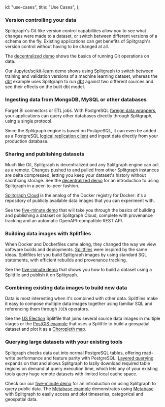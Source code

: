   id: "use-cases",
  title: "Use Cases",
};

### Version controlling your data

Splitgraph's Git-like version control capabilities allow you to see what changes were made to a dataset,
or switch between different versions of a schema on the fly. Existing applications can get benefits
of Splitgraph's version control without having to be changed at all.

The [decentralized demo](docs/getting-started/decentralized-demo) shows the basics of running Git operations on data.

Our [Jupyter/scikit-learn](docs/integrating-splitgraph/jupyter-notebooks) demo shows using Splitgraph
to switch between training and validation versions of a machine learning dataset, whereas the [dbt](docs/integrating-splitgraph/dbt)
example uses Splitgraph to run [dbt](https://www.getdbt.com/) against two different sources and see their effects on the built dbt model.

### Ingesting data from MongoDB, MySQL or other databases

Forget BI connectors or ETL jobs. With PostgreSQL [foreign data wrappers](docs/ingesting-data/foreign-data-wrappers/introduction),
your applications can query other databases directly through Splitgraph, using a single protocol.

Since the Splitgraph engine is based on PostgreSQL, it can even be added as a PostgreSQL
[logical replication client](docs/ingesting-data/postgres-replication) and ingest data directly
from your production database.

### Sharing and publishing datasets

Much like Git, Splitgraph is decentralized and any Splitgraph engine can act as a remote. Changes
pushed to and pulled from other Splitgraph instances are delta compressed, letting you keep your
dataset's history without sacrificing storage. See the [decentralized demo](docs/getting-started/decentralized-demo)
for an introduction to using Splitgraph in a peer-to-peer fashion.

[Splitgraph Cloud](docs/splitgraph-cloud/introduction) is the analog of the Docker registry for
Docker: it's a repository of publicly available data images that you can experiment with.

See the [five-minute demo](docs/getting-started/five-minute-demo) that will take you through
the basics of building and publishing a dataset on Splitgraph Cloud, complete with provenance
tracking and an automatic OpenAPI-compatible REST API.

### Building data images with Splitfiles

When Docker and Dockerfiles came along, they changed the way we view software builds and deployments.
[Splitfiles](docs/concepts/splitfiles) were inspired by the same ideas. Splitfiles let you build
Splitgraph images by using standard SQL statements, with efficient rebuilds and provenance tracking.

See the [five-minute demo](docs/getting-started/five-minute-demo) that shows you how to build a
dataset using a Splitfile and publish it on Splitgraph.

### Combining existing data images to build new data

Data is most interesting when it's combined with other data. Splitfiles make it easy to compose
multiple data images together using familiar SQL and referencing them through `JOIN` operators.

See the [US Election](https://github.com/splitgraph/splitgraph/tree/master/examples/us-election)
Splitfile that joins several source data images in multiple stages or the [PostGIS example](docs/integrating-splitgraph/postgis)
that uses a Splitfile to build a geospatial dataset and plot it as a [Choropleth map](https://en.wikipedia.org/wiki/Choropleth_map).

### Querying large datasets with your existing tools

Splitgraph checks data out into normal PostgreSQL tables, offering read-write performance and
feature parity with PostgreSQL. [Layered querying](docs/large-datasets/layered-querying) expands
on that and allows Splitgraph to lazily download required table regions on demand at query
execution time, which lets any of your existing tools query huge remote datasets with
limited local cache space.

Check our our [five-minute demo](docs/getting-started/five-minute-demo) for an introduction on
using Splitgraph to query public data. The [Metabase example](docs/integrating-splitgraph/metabase)
demonstrates using [Metabase](https://www.metabase.com/) with Splitgraph to easily access and
plot timeseries, categorical and geospatial data.
